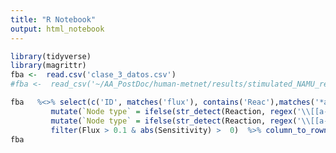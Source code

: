 ```yaml
---
title: "R Notebook"
output: html_notebook
---
```



```r
library(tidyverse)
library(magrittr)
fba <-  read.csv('clase_3_datos.csv')
#fba <-  read_csv('~/AA_PostDoc/human-metnet/results/stimulated_NAMU_results_analysis/Figure_3/FBA_results.csv')

fba   %<>% select(c('ID', matches('flux'), contains('Reac'),matches('*ame.*|sen'))) %>% filter(!str_detect(ID, regex('DM|sink', ignore_case = T)))  %>%
         mutate(`Node type` = ifelse(str_detect(Reaction, regex('\\[[a-z]A\\]',              ignore_case = T)), 'Astrocyte', NA)) %>% 
         mutate(`Node type` = ifelse(str_detect(Reaction, regex('\\[[a-z]N\\]',              ignore_case = T)), 'Neuron', `Node type`))  %>% 
         filter(Flux > 0.1 & abs(Sensitivity) >  0)  %>% column_to_rownames("ID")
fba
```

